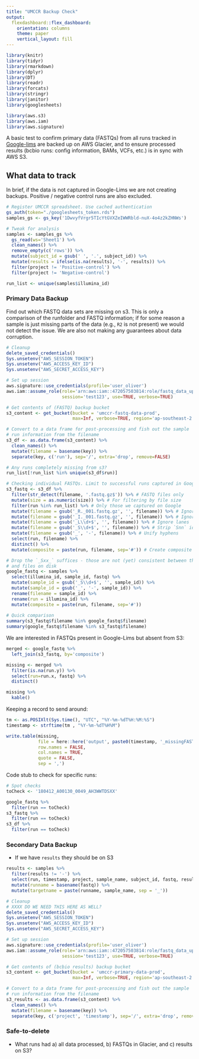 ```yaml
---
title: "UMCCR Backup Check"
output: 
  flexdashboard::flex_dashboard:
    orientation: columns
    theme: paper
    vertical_layout: fill
---
```


```r
library(knitr)
library(tidyr)
library(rmarkdown)
library(dplyr)
library(DT)
library(readr)
library(forcats)
library(stringr)
library(janitor)
library(googlesheets)

library(aws.s3)
library(aws.iam)
library(aws.signature)
```

A basic test to confirm primary data (FASTQs) from all runs tracked in [Google-lims](https://docs.google.com/spreadsheets/d/1DwvyfVrgr5TIcYtGVXZeIWWRbld-nuX-4o4z2kZHNWs/edit#gid=0) are backed up on AWS Glacier, and to ensure processed results (bcbio runs: config information, BAMs, VCFs, etc.) is in sync with AWS S3. 

## What data to track

In brief, if the data is not captured in Google-Lims we are not creating backups. Positive / negative control runs are also excluded. 


```r
# Register UMCCR spreadsheet. Use cached authentication
gs_auth(token="./googlesheets_token.rds")
samples_gs <- gs_key('1DwvyfVrgr5TIcYtGVXZeIWWRbld-nuX-4o4z2kZHNWs')

# Tweak for analysis
samples <- samples_gs %>%
  gs_read(ws='Sheet1') %>%
  clean_names() %>%
  remove_empty(c('rows')) %>%
  mutate(subject_id = gsub(' ', '.', subject_id)) %>%
  mutate(results = ifelse(is.na(results), '-', results)) %>%
  filter(project != 'Positive-control') %>%
  filter(project != 'Negative-control')

run_list <- unique(samples$illumina_id)
```

### Primary Data Backup

Find out which FASTQ data sets are missing on s3. This is only a comparison of the runfolder and FASTQ information; if for some reason a sample is just missing parts of the data (e.g., `R2` is not present) we would not detect the issue. We are also not making any guarantees about data corruption. 

```r
# Cleanup
delete_saved_credentials()
Sys.unsetenv("AWS_SESSION_TOKEN")
Sys.unsetenv("AWS_ACCESS_KEY_ID")
Sys.unsetenv("AWS_SECRET_ACCESS_KEY")

# Set up session
aws.signature::use_credentials(profile='user_oliver')
aws.iam::assume_role(role='arn:aws:iam::472057503814:role/fastq_data_uploader', 
                     session='test123', use=TRUE, verbose=TRUE)

# Get contents of (FASTQ) backup bucket
s3_content <- get_bucket(bucket = 'umccr-fastq-data-prod', 
                         max=Inf, verbose=TRUE, region='ap-southeast-2')

# Convert to a data frame for post-processing and fish out the sample
# run information from the filename
s3_df <- as.data.frame(s3_content) %>%
  clean_names() %>%
  mutate(filename = basename(key)) %>%
  separate(key, c('run'), sep='/', extra='drop', remove=FALSE)

# Any runs completely missing from s3?
run_list[!run_list %in% unique(s3_df$run)]

# Checking individual FASTQs. Limit to successful runs captured in Google-LIMS (argh...)
s3_fastq <- s3_df %>%
  filter(str_detect(filename, '.fastq.gz$')) %>% # FASTQ files only
  mutate(size = as.numeric(size)) %>% # For filtering by file size
  filter(run %in% run_list) %>% # Only those we captured on Google
  mutate(filename = gsub('_R._001.fastq.gz', '', filename)) %>% # Ignore R1/R2
  mutate(filename = gsub('_I._001.fastq.gz', '', filename)) %>% # Ignore Index
  mutate(filename = gsub('_L\\d+$', '', filename)) %>% # Ignore lanes
  mutate(filename = gsub('_S\\d+$', '', filename)) %>% # Strip `Snn` identifier
  mutate(filename = gsub('_', '-', filename)) %>% # Unify hyphens
  select(run, filename) %>%
  distinct() %>%
  mutate(composite = paste(run, filename, sep='#')) # Create composite key for merging

# Drop the `_Sxx_` suffices - those are not (yet) consistent between the Google Lims
# and files on disk
google_fastq <- samples %>%
  select(illumina_id, sample_id, fastq) %>%
  mutate(sample_id = gsub('_S\\d+$', '', sample_id)) %>%
  mutate(sample_id = gsub('_', '-', sample_id)) %>%
  rename(filename = sample_id) %>%
  rename(run = illumina_id) %>%
  mutate(composite = paste(run, filename, sep='#'))
  
# Quick comparison
summary(s3_fastq$filename %in% google_fastq$filename)
summary(google_fastq$filename %in% s3_fastq$filename)
```

We are interested in FASTQs present in Google-Lims but absent from S3:

```r
merged <- google_fastq %>%
  left_join(s3_fastq, by='composite')

missing <- merged %>%
  filter(is.na(run.y)) %>%
  select(run=run.x, fastq) %>%
  distinct()

missing %>%  
  kable()
```

Keeping a record to send around:

```r
tm <- as.POSIXlt(Sys.time(), "UTC", "%Y-%m-%dT%H:%M:%S")
timestamp <- strftime(tm , "%Y-%m-%dT%H%M")

write.table(missing,
            file = here::here('output', paste0(timestamp, '_missingFASTQ.csv')),
            row.names = FALSE,
            col.names = TRUE,
            quote = FALSE,
            sep = ',')
```

Code stub to check for specific runs:

```r
# Spot checks
toCheck <- '180412_A00130_0049_AH3WWTDSXX'

google_fastq %>%
  filter(run == toCheck)
s3_fastq %>%
  filter(run == toCheck)
s3_df %>%
  filter(run == toCheck)
```


### Secondary Data Backup

* If we have `results` they should be on S3

```r

results <- samples %>%
  filter(results != '-') %>% 
  select(run, timestamp, project, sample_name, subject_id, fastq, results) %>%
  mutate(runname = basename(fastq)) %>%
  mutate(targetname = paste(runname, sample_name, sep = '_'))

# Cleanup
# XXXX DO WE NEED THIS HERE AS WELL?
delete_saved_credentials()
Sys.unsetenv("AWS_SESSION_TOKEN")
Sys.unsetenv("AWS_ACCESS_KEY_ID")
Sys.unsetenv("AWS_SECRET_ACCESS_KEY")

# Set up session
aws.signature::use_credentials(profile='user_oliver')
aws.iam::assume_role(role='arn:aws:iam::472057503814:role/fastq_data_uploader', 
                     session='test123', use=TRUE, verbose=TRUE)

# Get contents of (bcbio results) backup bucket
s3_content <- get_bucket(bucket = 'umccr-primary-data-prod', 
                         max=Inf, verbose=TRUE, region='ap-southeast-2')

# Convert to a data frame for post-processing and fish out the sample
# run information from the filename
s3_results <- as.data.frame(s3_content) %>%
  clean_names() %>%
  mutate(filename = basename(key)) %>%
  separate(key, c('project', 'timestamp'), sep='/', extra='drop', remove=FALSE)
```


### Safe-to-delete

* What runs had a) all data processed, b) FASTQs in Glacier, and c) results on S3?




